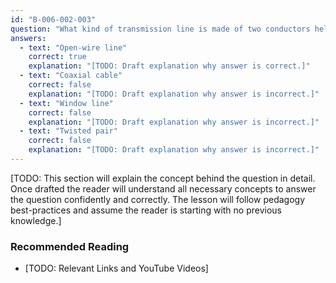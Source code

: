```yaml
---
id: "B-006-002-003"
question: "What kind of transmission line is made of two conductors held apart by insulated rods?"
answers:
  - text: "Open-wire line"
    correct: true
    explanation: "[TODO: Draft explanation why answer is correct.]"
  - text: "Coaxial cable"
    correct: false
    explanation: "[TODO: Draft explanation why answer is incorrect.]"
  - text: "Window line"
    correct: false
    explanation: "[TODO: Draft explanation why answer is incorrect.]"
  - text: "Twisted pair"
    correct: false
    explanation: "[TODO: Draft explanation why answer is incorrect.]"
---
```


[TODO: This section will explain the concept behind the question in detail. Once drafted the reader will understand all necessary concepts to answer the question confidently and correctly. The lesson will follow pedagogy best-practices and assume the reader is starting with no previous knowledge.]

### Recommended Reading

- [TODO: Relevant Links and YouTube Videos]
